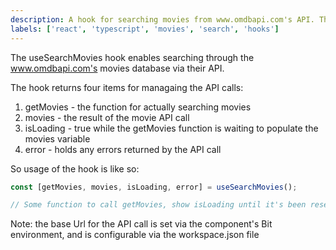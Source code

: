 ```yaml
---
description: A hook for searching movies from www.omdbapi.com's API. The base URL is configurable via the component's environment
labels: ['react', 'typescript', 'movies', 'search', 'hooks']
---
```


The useSearchMovies hook enables searching through the www.omdbapi.com's movies database via their API.

The hook returns four items for managaing the API calls:
1. getMovies - the function for actually searching movies
1. movies - the result of the movie API call
1. isLoading - true while the getMovies function is waiting to populate the movies variable
1. error - holds any errors returned by the API call

So usage of the hook is like so:

```js
const [getMovies, movies, isLoading, error] = useSearchMovies();

// Some function to call getMovies, show isLoading until it's been reset to false, and then fetch movies data
```

Note: the base Url for the API call is set via the component's Bit environment, and is configurable via the workspace.json file


